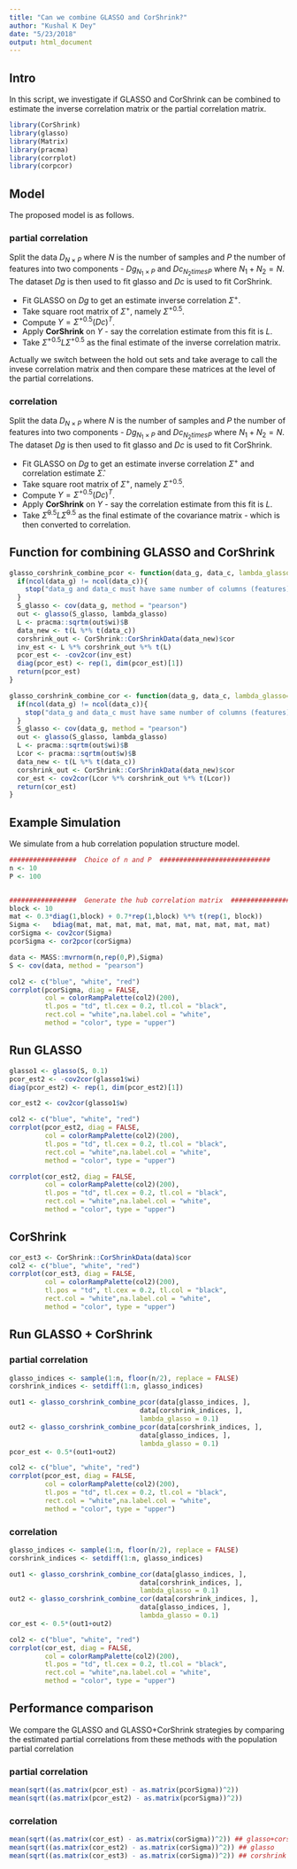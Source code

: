 ```yaml
---
title: "Can we combine GLASSO and CorShrink?"
author: "Kushal K Dey"
date: "5/23/2018"
output: html_document
---
```


## Intro

In this script, we investigate if GLASSO and CorShrink can be
combined to estimate the inverse correlation matrix or the 
partial correlation matrix.

```r
library(CorShrink)
library(glasso)
library(Matrix)
library(pracma)
library(corrplot)
library(corpcor)
```


## Model

The proposed model is as follows.

### partial correlation

Split the data $D_{N \times P}$ where $N$ is the number of samples and $P$ the number of features into two components -
$Dg_{N_1 \times P}$ and $Dc_{N_2 times P}$ where $N_1 + N_2 = N$. The dataset $Dg$ is then used to fit glasso and $Dc$ is used to fit CorShrink.

- Fit GLASSO on $Dg$ to get an estimate inverse correlation 
  $\Sigma^{+}$.
- Take square root matrix of $\Sigma^{+}$, namely $\Sigma^{+0.5}$.
- Compute $Y = \Sigma^{+0.5} (Dc)^{T}$.
- Apply **CorShrink** on $Y$ - say the correlation estimate from this
  fit is $L$.
- Take $\Sigma^{+0.5} L \Sigma^{+0.5}$ as the final estimate
  of the inverse correlation matrix.
  
Actually we switch between the hold out sets and take average to call the invese correlation matrix and then compare these matrices at the level of the partial correlations.

### correlation

Split the data $D_{N \times P}$ where $N$ is the number of samples and $P$ the number of features into two components -
$Dg_{N_1 \times P}$ and $Dc_{N_2 times P}$ where $N_1 + N_2 = N$. The dataset $Dg$ is then used to fit glasso and $Dc$ is used to fit CorShrink.

- Fit GLASSO on $Dg$ to get an estimate inverse correlation 
  $\Sigma^{+}$ and correlation estimate $\hat{\Sigma}$.
- Take square root matrix of $\Sigma^{+}$, namely $\Sigma^{+0.5}$.
- Compute $Y = \Sigma^{+0.5} (Dc)^{T}$.
- Apply **CorShrink** on $Y$ - say the correlation estimate from this
  fit is $L$.
- Take $\hat{\Sigma}^{0.5} L \hat{\Sigma}^{0.5}$ as the final estimate
  of the covariance matrix - which is then converted to correlation.
  


## Function for combining GLASSO and CorShrink

```r
glasso_corshrink_combine_pcor <- function(data_g, data_c, lambda_glasso=0.1){
  if(ncol(data_g) != ncol(data_c)){
    stop("data_g and data_c must have same number of columns (features)")
  }
  S_glasso <- cov(data_g, method = "pearson")
  out <- glasso(S_glasso, lambda_glasso) 
  L <- pracma::sqrtm(out$wi)$B
  data_new <- t(L %*% t(data_c))
  corshrink_out <- CorShrink::CorShrinkData(data_new)$cor
  inv_est <- L %*% corshrink_out %*% t(L)
  pcor_est <- -cov2cor(inv_est)
  diag(pcor_est) <- rep(1, dim(pcor_est)[1])
  return(pcor_est)
}
```

```r
glasso_corshrink_combine_cor <- function(data_g, data_c, lambda_glasso=0.1){
  if(ncol(data_g) != ncol(data_c)){
    stop("data_g and data_c must have same number of columns (features)")
  }
  S_glasso <- cov(data_g, method = "pearson")
  out <- glasso(S_glasso, lambda_glasso) 
  L <- pracma::sqrtm(out$wi)$B
  Lcor <- pracma::sqrtm(out$w)$B
  data_new <- t(L %*% t(data_c))
  corshrink_out <- CorShrink::CorShrinkData(data_new)$cor
  cor_est <- cov2cor(Lcor %*% corshrink_out %*% t(Lcor))
  return(cor_est)
}
```


## Example Simulation 

We simulate from a hub correlation population structure model.

```r
#################  Choice of n and P  ############################
n <- 10
P <- 100


#################  Generate the hub correlation matrix  #########################
block <- 10
mat <- 0.3*diag(1,block) + 0.7*rep(1,block) %*% t(rep(1, block))
Sigma <-   bdiag(mat, mat, mat, mat, mat, mat, mat, mat, mat, mat)
corSigma <- cov2cor(Sigma)
pcorSigma <- cor2pcor(corSigma)

data <- MASS::mvrnorm(n,rep(0,P),Sigma)
S <- cov(data, method = "pearson")
```

```r
col2 <- c("blue", "white", "red")
corrplot(pcorSigma, diag = FALSE,
         col = colorRampPalette(col2)(200),
         tl.pos = "td", tl.cex = 0.2, tl.col = "black",
         rect.col = "white",na.label.col = "white",
         method = "color", type = "upper")
```


## Run GLASSO

```r
glasso1 <- glasso(S, 0.1)
pcor_est2 <- -cov2cor(glasso1$wi)
diag(pcor_est2) <- rep(1, dim(pcor_est2)[1])

cor_est2 <- cov2cor(glasso1$w)

col2 <- c("blue", "white", "red")
corrplot(pcor_est2, diag = FALSE,
         col = colorRampPalette(col2)(200),
         tl.pos = "td", tl.cex = 0.2, tl.col = "black",
         rect.col = "white",na.label.col = "white",
         method = "color", type = "upper")

corrplot(cor_est2, diag = FALSE,
         col = colorRampPalette(col2)(200),
         tl.pos = "td", tl.cex = 0.2, tl.col = "black",
         rect.col = "white",na.label.col = "white",
         method = "color", type = "upper")

```

## CorShrink
```r
cor_est3 <- CorShrink::CorShrinkData(data)$cor
col2 <- c("blue", "white", "red")
corrplot(cor_est3, diag = FALSE,
         col = colorRampPalette(col2)(200),
         tl.pos = "td", tl.cex = 0.2, tl.col = "black",
         rect.col = "white",na.label.col = "white",
         method = "color", type = "upper")
```

## Run GLASSO + CorShrink 

### partial correlation

```r
glasso_indices <- sample(1:n, floor(n/2), replace = FALSE)
corshrink_indices <- setdiff(1:n, glasso_indices)

out1 <- glasso_corshrink_combine_pcor(data[glasso_indices, ],
                                 data[corshrink_indices, ],
                                 lambda_glasso = 0.1)
out2 <- glasso_corshrink_combine_pcor(data[corshrink_indices, ],
                                 data[glasso_indices, ],
                                 lambda_glasso = 0.1)
pcor_est <- 0.5*(out1+out2)

col2 <- c("blue", "white", "red")
corrplot(pcor_est, diag = FALSE,
         col = colorRampPalette(col2)(200),
         tl.pos = "td", tl.cex = 0.2, tl.col = "black",
         rect.col = "white",na.label.col = "white",
         method = "color", type = "upper")

```


### correlation

```r
glasso_indices <- sample(1:n, floor(n/2), replace = FALSE)
corshrink_indices <- setdiff(1:n, glasso_indices)

out1 <- glasso_corshrink_combine_cor(data[glasso_indices, ],
                                 data[corshrink_indices, ],
                                 lambda_glasso = 0.1)
out2 <- glasso_corshrink_combine_cor(data[corshrink_indices, ],
                                 data[glasso_indices, ],
                                 lambda_glasso = 0.1)
cor_est <- 0.5*(out1+out2)

col2 <- c("blue", "white", "red")
corrplot(cor_est, diag = FALSE,
         col = colorRampPalette(col2)(200),
         tl.pos = "td", tl.cex = 0.2, tl.col = "black",
         rect.col = "white",na.label.col = "white",
         method = "color", type = "upper")

```



## Performance comparison

We compare the GLASSO and GLASSO+CorShrink strategies by comparing the 
estimated partial correlations from these methods with the population partial correlation 

### partial correlation

```r
mean(sqrt((as.matrix(pcor_est) - as.matrix(pcorSigma))^2))
mean(sqrt((as.matrix(pcor_est2) - as.matrix(pcorSigma))^2))
```

### correlation

```r
mean(sqrt((as.matrix(cor_est) - as.matrix(corSigma))^2)) ## glasso+corshrink
mean(sqrt((as.matrix(cor_est2) - as.matrix(corSigma))^2)) ## glasso
mean(sqrt((as.matrix(cor_est3) - as.matrix(corSigma))^2)) ## corshrink

```



